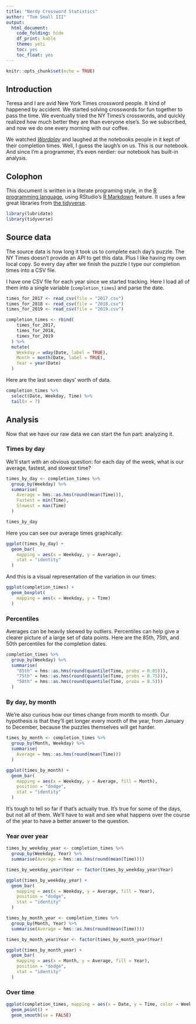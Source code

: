 ```yaml
---
title: "Nerdy Crossword Statistics"
author: "Tom Small III"
output:
  html_document:
    code_folding: hide
    df_print: kable
    theme: yeti
    toc: yes
    toc_float: yes
---
```


```r
knitr::opts_chunk$set(echo = TRUE)
```

## Introduction

Teresa and I are avid New York Times crossword people. It kind of happened by accident. We started solving crosswords for fun together to pass the time. We eventually tried the NY Times's crosswords, and quickly realized how much better they are than everyone else's. So we subscribed, and now we do one every morning with our coffee.

We watched [*Wordplay*](https://en.wikipedia.org/wiki/Wordplay_%28film%29) and laughed at the notebooks people in it kept of their completion times. Well, I guess the laugh's on us. This is our notebook. And since I'm a programmer, it's even nerdier: our notebook has built-in analysis.

## Colophon

This document is written in a literate programing style, in the [R programming language][RLANG], using RStudio's [R Markdown][RMARK] feature. It uses a few great libraries from [the tidyverse][TIDYV].

  [RLANG]: https://www.r-project.org/
  [RMARK]: http://rmarkdown.rstudio.com/
  [TIDYV]: http://tidyverse.org/

```r
library(lubridate)
library(tidyverse)
```

## Source data

The source data is how long it took us to complete each day's puzzle. The NY Times doesn't provide an API to get this data. Plus I like having my own local copy. So every day after we finish the puzzle I type our completion times into a CSV file.

I have one CSV file for each year since we started tracking. Here I load all of them into a single variable (`completion_times`) and parse the date.

```r
times_for_2017 <- read_csv(file = "2017.csv")
times_for_2018 <- read_csv(file = "2018.csv")
times_for_2019 <- read_csv(file = "2019.csv")

completion_times <- rbind(
    times_for_2017,
    times_for_2018,
    times_for_2019
  ) %>%
  mutate(
    Weekday = wday(Date, label = TRUE),
    Month = month(Date, label = TRUE),
    Year = year(Date)
  )
```

Here are the last seven days' worth of data.

```r
completion_times %>%
  select(Date, Weekday, Time) %>%
  tail(n = 7)
```

## Analysis

Now that we have our raw data we can start the fun part: analyzing it.

### Times by day

We'll start with an obvious question: for each day of the week, what is our average, fastest, and slowest time?

```r
times_by_day <- completion_times %>%
  group_by(Weekday) %>%
  summarise(
    Average = hms::as.hms(round(mean(Time))),
    Fastest = min(Time),
    Slowest = max(Time)
  )

times_by_day
```

Here you can see our average times graphically:

```r
ggplot(times_by_day) +
  geom_bar(
    mapping = aes(x = Weekday, y = Average),
    stat = "identity"
  )
```

And this is a visual representation of the variation in our times:

```r
ggplot(completion_times) +
  geom_boxplot(
    mapping = aes(x = Weekday, y = Time)
  )
```

### Percentiles

Averages can be heavily skewed by outliers. Percentiles can help give a clearer picture of a large set of data points. Here are the 85th, 75th, and 50th percentiles for the completion dates.

```r
completion_times %>%
  group_by(Weekday) %>%
  summarise(
    "85th" = hms::as.hms(round(quantile(Time, probs = 0.85))),
    "75th" = hms::as.hms(round(quantile(Time, probs = 0.75))),
    "50th" = hms::as.hms(round(quantile(Time, probs = 0.5)))
  )
```

### By day, by month

We're also curious how our times change from month to month. Our hypothesis is that they'll get longer every month of the year, from January to December, because the puzzles themselves will get harder.

```r
times_by_month <- completion_times %>%
  group_by(Month, Weekday) %>%
  summarise(
    Average = hms::as.hms(round(mean(Time)))
  )

ggplot(times_by_month) +
  geom_bar(
    mapping = aes(x = Weekday, y = Average, fill = Month),
    position = "dodge",
    stat = "identity"
  )
```

It's tough to tell so far if that's actually true. It's true for some of the days, but not all of them. We'll have to wait and see what happens over the course of the year to have a better answer to the question.

### Year over year

```r
times_by_weekday_year <- completion_times %>%
  group_by(Weekday, Year) %>%
  summarise(Average = hms::as.hms(round(mean(Time))))

times_by_weekday_year$Year <- factor(times_by_weekday_year$Year)

ggplot(times_by_weekday_year) +
  geom_bar(
    mapping = aes(x = Weekday, y = Average, fill = Year),
    position = "dodge",
    stat = "identity"
  )
```

```r
times_by_month_year <- completion_times %>%
  group_by(Month, Year) %>%
  summarise(Average = hms::as.hms(round(mean(Time))))

times_by_month_year$Year <- factor(times_by_month_year$Year)

ggplot(times_by_month_year) +
  geom_bar(
    mapping = aes(x = Month, y = Average, fill = Year),
    position = "dodge",
    stat = "identity"
  )
```

### Over time

```r
ggplot(completion_times, mapping = aes(x = Date, y = Time, color = Weekday)) +
  geom_point() +
  geom_smooth(se = FALSE)
```
